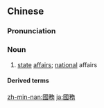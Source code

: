 ==Chinese==
{{zh-forms|s=国务}}

===Pronunciation===
{{zh-pron
|m=guówù
|c=gwok3 mou6
|mn=kok-bū
|cat=n
}}

===Noun===
{{zh-noun}}

# [[state]] [[affairs]]; [[national]] affairs

====Derived terms====
{{zh-der|國務卿|國務院|國務總理|國務會議}}

[[zh-min-nan:國務]]
[[ja:國務]]
